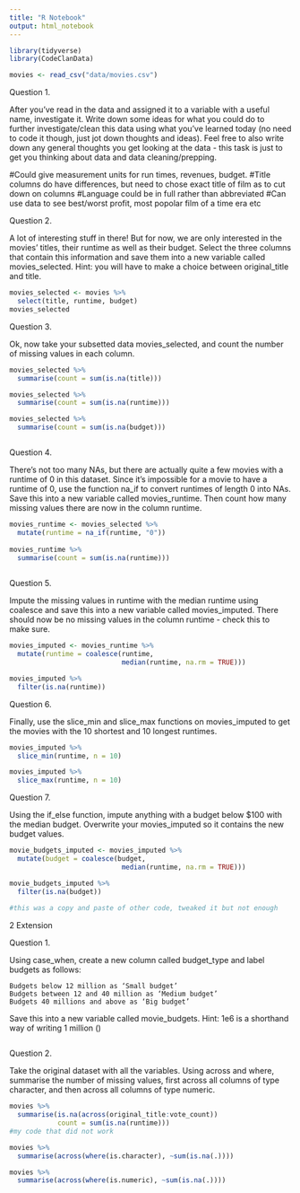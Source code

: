 ```yaml
---
title: "R Notebook"
output: html_notebook
---
```



```r
library(tidyverse)
library(CodeClanData)
```

```r
movies <- read_csv("data/movies.csv")
```

Question 1.

After you’ve read in the data and assigned it to a variable with a useful name, investigate it. Write down some ideas for what you could do to further investigate/clean this data using what you’ve learned today (no need to code it though, just jot down thoughts and ideas). Feel free to also write down any general thoughts you get looking at the data - this task is just to get you thinking about data and data cleaning/prepping.

#Could give measurement units for run times, revenues, budget.
#Title columns do have differences, but need to chose exact title of film as to cut down on columns
#Language could be in full rather than abbreviated 
#Can use data to see best/worst profit, most popolar film of a time era etc


Question 2.

A lot of interesting stuff in there! But for now, we are only interested in the movies’ titles, their runtime as well as their budget. Select the three columns that contain this information and save them into a new variable called movies_selected. Hint: you will have to make a choice between original_title and title.

```r
movies_selected <- movies %>% 
  select(title, runtime, budget)
movies_selected 
```


Question 3.

Ok, now take your subsetted data movies_selected, and count the number of missing values in each column.

```r
movies_selected %>% 
  summarise(count = sum(is.na(title)))

movies_selected %>% 
  summarise(count = sum(is.na(runtime)))

movies_selected %>% 
  summarise(count = sum(is.na(budget)))



```




Question 4.

There’s not too many NAs, but there are actually quite a few movies with a runtime of 0 in this dataset. Since it’s impossible for a movie to have a runtime of 0, use the function na_if to convert runtimes of length 0 into NAs. Save this into a new variable called movies_runtime. Then count how many missing values there are now in the column runtime.

```r
movies_runtime <- movies_selected %>%
  mutate(runtime = na_if(runtime, "0"))
  
movies_runtime %>%
  summarise(count = sum(is.na(runtime)))
  
```


Question 5.

Impute the missing values in runtime with the median runtime using coalesce and save this into a new variable called movies_imputed. There should now be no missing values in the column runtime - check this to make sure.


```r
movies_imputed <- movies_runtime %>% 
  mutate(runtime = coalesce(runtime,
                            median(runtime, na.rm = TRUE)))

movies_imputed %>%
  filter(is.na(runtime))
```

Question 6.

Finally, use the slice_min and slice_max functions on movies_imputed to get the movies with the 10 shortest and 10 longest runtimes.


```r
movies_imputed %>% 
  slice_min(runtime, n = 10)

movies_imputed %>% 
  slice_max(runtime, n = 10)

```


Question 7.

Using the if_else function, impute anything with a budget below $100 with the median budget. Overwrite your movies_imputed so it contains the new budget values.

```r
movie_budgets_imputed <- movies_imputed %>% 
  mutate(budget = coalesce(budget,
                            median(runtime, na.rm = TRUE)))

movie_budgets_imputed %>%
  filter(is.na(budget))
  
#this was a copy and paste of other code, tweaked it but not enough 
```


2 Extension


Question 1.

Using case_when, create a new column called budget_type and label budgets as follows:

    Budgets below 12 million as ‘Small budget’
    Budgets between 12 and 40 million as ‘Medium budget’
    Budgets 40 millions and above as ‘Big budget’

Save this into a new variable called movie_budgets.
Hint:
1e6 is a shorthand way of writing 1 million ()

```r

```


Question 2.

Take the original dataset with all the variables. Using across and where, summarise the number of missing values, first across all columns of type character, and then across all columns of type numeric.

```r
movies %>% 
  summarise(is.na(across(original_title:vote_count))
            count = sum(is.na(runtime)))
#my code that did not work
```

```r
movies %>% 
  summarise(across(where(is.character), ~sum(is.na(.))))

movies %>% 
  summarise(across(where(is.numeric), ~sum(is.na(.))))
```

